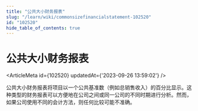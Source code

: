 ```yaml
---
title: "公共大小财务报表"
slug: "/learn/wiki/commonsizefinancialstatement-102520"
id: "102520"
hide_table_of_contents: true
---
```



# 公共大小财务报表

<ArticleMeta id={102520} updatedAt={'2023-09-26 13:59:02'} />
<div className='border-solid border-b border-t-0 my-4 border-[var(--ifm-color-gray-300)]' />

公共大小财务报表将项目以一个公共基准数（例如总销售收入）的百分比显示。这种类型的财务报表可以方便地在公司之间或同一公司的不同时期进行分析。然而，如果公司使用不同的会计方法，则任何比较可能不准确。
